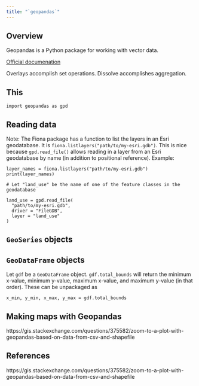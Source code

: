 ```yaml
---
title: "`geopandas`"
---
```


## Overview

Geopandas is a Python package for working with vector data.

[Official documenation](https://geopandas.org/en/stable/docs/user_guide.html)

Overlays accomplish set operations.
Dissolve accomplishes aggregation.

## This

```
import geopandas as gpd
```

## Reading data


Note: The Fiona package has a function to list the layers in an Esri geodatabase. It is `fiona.listlayers("path/to/my-esri.gdb")`. This is nice because `gpd.read_file()` allows reading in a layer from an Esri geodatabase by name (in addition to positional reference). Example:

```
layer_names = fiona.listlayers("path/to/my-esri.gdb")
print(layer_names)

# Let "land_use" be the name of one of the feature classes in the geodatabase

land_use = gpd.read_file(
  "path/to/my-esri.gdb", 
  driver = "FileGDB", 
  layer = "land_use"
)
```

## `GeoSeries` objects

## `GeoDataFrame` objects

<!-- 
Is a GeoDataFrame simply the child of Pandas and Shapely?

It seems a GeoDataFrame is a Pandas `DataFrame` object with a special column that is type `GeoSeries`.
-->

Let `gdf` be a `GeoDataFrame` object. `gdf.total_bounds` will return the minimum x-value, minimum y-value, maximum x-value, and maximum y-value (in that order). These can be unpackaged as

```
x_min, y_min, x_max, y_max = gdf.total_bounds
```

## Making maps with Geopandas

https://gis.stackexchange.com/questions/375582/zoom-to-a-plot-with-geopandas-based-on-data-from-csv-and-shapefile

## References

https://gis.stackexchange.com/questions/375582/zoom-to-a-plot-with-geopandas-based-on-data-from-csv-and-shapefile
